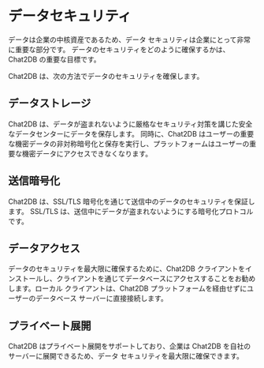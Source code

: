 # データセキュリティ

データは企業の中核資産であるため、データ セキュリティは企業にとって非常に重要な部分です。 データのセキュリティをどのように確保するかは、Chat2DB の重要な目標です。

Chat2DB は、次の方法でデータのセキュリティを確保します。

## データストレージ

Chat2DB は、データが盗まれないように厳格なセキュリティ対策を講じた安全なデータセンターにデータを保存します。 同時に、Chat2DB はユーザーの重要な機密データの非対称暗号化と保存を実行し、プラットフォームはユーザーの重要な機密データにアクセスできなくなります。

## 送信暗号化

Chat2DB は、SSL/TLS 暗号化を通じて送信中のデータのセキュリティを保証します。 SSL/TLS は、送信中にデータが盗まれないようにする暗号化プロトコルです。

## データアクセス
データのセキュリティを最大限に確保するために、Chat2DB クライアントをインストールし、クライアントを通じてデータベースにアクセスすることをお勧めします。ローカル クライアントは、Chat2DB プラットフォームを経由せずにユーザーのデータベース サーバーに直接接続します。

## プライベート展開

Chat2DB はプライベート展開をサポートしており、企業は Chat2DB を自社のサーバーに展開できるため、データ セキュリティを最大限に確保できます。